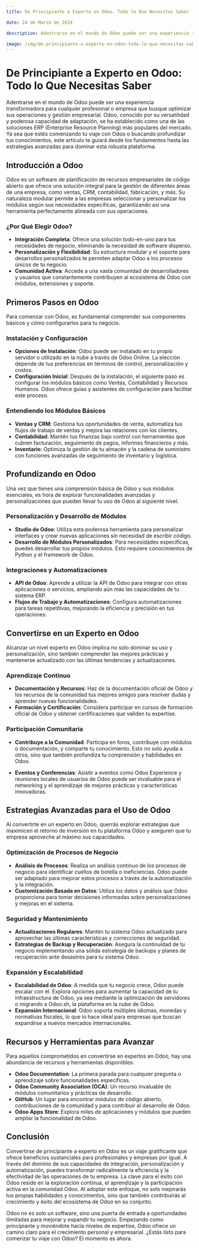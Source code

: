 ```yaml
---
title: De Principiante a Experto en Odoo. Todo lo Que Necesitas Saber

date: 24 de Marzo de 2024

description: Adentrarse en el mundo de Odoo puede ser una experiencia transformadora para cualquier profesional o empresa que busque optimizar sus operaciones y gestión empresarial.

image: /img/de-principiante-a-experto-en-odoo-todo-lo-que-necesitas-saber.png
---
```


# De Principiante a Experto en Odoo: Todo lo Que Necesitas Saber

Adentrarse en el mundo de Odoo puede ser una experiencia transformadora para cualquier profesional o empresa que busque optimizar sus operaciones y gestión empresarial. Odoo, conocido por su versatilidad y poderosa capacidad de adaptación, se ha establecido como una de las soluciones ERP (Enterprise Resource Planning) más populares del mercado. Ya sea que estés comenzando tu viaje con Odoo o buscando profundizar tus conocimientos, este artículo te guiará desde los fundamentos hasta las estrategias avanzadas para dominar esta robusta plataforma.

## Introducción a Odoo

Odoo es un software de planificación de recursos empresariales de código abierto que ofrece una solución integral para la gestión de diferentes áreas de una empresa, como ventas, CRM, contabilidad, fabricación, y más. Su naturaleza modular permite a las empresas seleccionar y personalizar los módulos según sus necesidades específicas, garantizando así una herramienta perfectamente alineada con sus operaciones.

### ¿Por Qué Elegir Odoo?

- **Integración Completa**: Ofrece una solución todo-en-uno para tus necesidades de negocio, eliminando la necesidad de software disperso.
- **Personalización y Flexibilidad**: Su estructura modular y el soporte para desarrollos personalizados te permiten adaptar Odoo a los procesos únicos de tu negocio.
- **Comunidad Activa**: Accede a una vasta comunidad de desarrolladores y usuarios que constantemente contribuyen al ecosistema de Odoo con módulos, extensiones y soporte.

## Primeros Pasos en Odoo

Para comenzar con Odoo, es fundamental comprender sus componentes básicos y cómo configurarlos para tu negocio.

### Instalación y Configuración

- **Opciones de Instalación**: Odoo puede ser instalado en tu propio servidor o utilizado en la nube a través de Odoo Online. La elección depende de tus preferencias en términos de control, personalización y costos.
- **Configuración Inicial**: Después de la instalación, el siguiente paso es configurar los módulos básicos como Ventas, Contabilidad y Recursos Humanos. Odoo ofrece guías y asistentes de configuración para facilitar este proceso.

### Entendiendo los Módulos Básicos

- **Ventas y CRM**: Gestiona tus oportunidades de venta, automatiza tus flujos de trabajo de ventas y mejora las relaciones con los clientes.
- **Contabilidad**: Mantén tus finanzas bajo control con herramientas que cubren facturación, seguimiento de pagos, informes financieros y más.
- **Inventario**: Optimiza la gestión de tu almacén y la cadena de suministro con funciones avanzadas de seguimiento de inventario y logística.

## Profundizando en Odoo

Una vez que tienes una comprensión básica de Odoo y sus módulos esenciales, es hora de explorar funcionalidades avanzadas y personalizaciones que pueden llevar tu uso de Odoo al siguiente nivel.

### Personalización y Desarrollo de Módulos

- **Studio de Odoo**: Utiliza esta poderosa herramienta para personalizar interfaces y crear nuevas aplicaciones sin necesidad de escribir código.
- **Desarrollo de Módulos Personalizados**: Para necesidades específicas, puedes desarrollar tus propios módulos. Esto requiere conocimientos de Python y el framework de Odoo.

### Integraciones y Automatizaciones

- **API de Odoo**: Aprende a utilizar la API de Odoo para integrar con otras aplicaciones o servicios, ampliando aún más las capacidades de tu sistema ERP.
- **Flujos de Trabajo y Automatizaciones**: Configura automatizaciones para tareas repetitivas, mejorando la eficiencia y precisión en tus operaciones.

## Convertirse en un Experto en Odoo

Alcanzar un nivel experto en Odoo implica no solo dominar su uso y personalización, sino también comprender las mejores prácticas y mantenerse actualizado con las últimas tendencias y actualizaciones.

### Aprendizaje Continuo

- **Documentación y Recursos**: Haz de la documentación oficial de Odoo y los recursos de la comunidad tus mejores amigos para resolver dudas y aprender nuevas funcionalidades.
- **Formación y Certificación**: Considera participar en cursos de formación oficial de Odoo y obtener certificaciones que validen tu expertise.

### Participación Comunitaria

- **Contribuye a la Comunidad**: Participa en foros, contribuye con módulos o documentación, y comparte tu conocimiento. Esto no solo ayuda a otros, sino que también profundiza tu comprensión y habilidades en Odoo.

- **Eventos y Conferencias**: Asistir a eventos como Odoo Experience y reuniones locales de usuarios de Odoo puede ser invaluable para el networking y el aprendizaje de mejores prácticas y características innovadoras.

## Estrategias Avanzadas para el Uso de Odoo

Al convertirte en un experto en Odoo, querrás explorar estrategias que maximicen el retorno de inversión en tu plataforma Odoo y aseguren que tu empresa aproveche al máximo sus capacidades.

### Optimización de Procesos de Negocio

- **Análisis de Procesos**: Realiza un análisis continuo de los procesos de negocio para identificar cuellos de botella o ineficiencias. Odoo puede ser adaptado para mejorar estos procesos a través de la automatización y la integración.
- **Customización Basada en Datos**: Utiliza los datos y análisis que Odoo proporciona para tomar decisiones informadas sobre personalizaciones y mejoras en el sistema.

### Seguridad y Mantenimiento

- **Actualizaciones Regulares**: Mantén tu sistema Odoo actualizado para aprovechar las últimas características y correcciones de seguridad.
- **Estrategias de Backup y Recuperación**: Asegura la continuidad de tu negocio implementando una sólida estrategia de backups y planes de recuperación ante desastres para tu sistema Odoo.

### Expansión y Escalabilidad

- **Escalabilidad de Odoo**: A medida que tu negocio crece, Odoo puede escalar con él. Explora opciones para aumentar la capacidad de tu infraestructura de Odoo, ya sea mediante la optimización de servidores o migrando a Odoo.sh, la plataforma en la nube de Odoo.
- **Expansión Internacional**: Odoo soporta múltiples idiomas, monedas y normativas fiscales, lo que lo hace ideal para empresas que buscan expandirse a nuevos mercados internacionales.

## Recursos y Herramientas para Avanzar

Para aquellos comprometidos en convertirse en expertos en Odoo, hay una abundancia de recursos y herramientas disponibles:

- **Odoo Documentation**: La primera parada para cualquier pregunta o aprendizaje sobre funcionalidades específicas.
- **Odoo Community Association (OCA)**: Un recurso invaluable de módulos comunitarios y prácticas de desarrollo.
- **GitHub**: Un lugar para encontrar módulos de código abierto, contribuciones de la comunidad y para contribuir al desarrollo de Odoo.
- **Odoo Apps Store**: Explora miles de aplicaciones y módulos que pueden ampliar la funcionalidad de Odoo.

## Conclusión

Convertirse de principiante a experto en Odoo es un viaje gratificante que ofrece beneficios sustanciales para profesionales y empresas por igual. A través del dominio de sus capacidades de integración, personalización y automatización, puedes transformar radicalmente la eficiencia y la efectividad de las operaciones de tu empresa. La clave para el éxito con Odoo reside en la exploración continua, el aprendizaje y la participación activa en la comunidad Odoo. Al adoptar este enfoque, no solo mejorarás tus propias habilidades y conocimientos, sino que también contribuirás al crecimiento y éxito del ecosistema de Odoo en su conjunto.

Odoo no es solo un software, sino una puerta de entrada a oportunidades ilimitadas para mejorar y expandir tu negocio. Empezando como principiante y moviéndote hacia niveles de expertise, Odoo ofrece un camino claro para el crecimiento personal y empresarial. ¿Estás listo para comenzar tu viaje con Odoo? El momento es ahora.